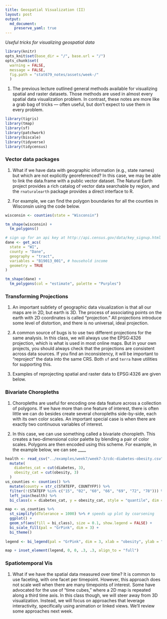 ```yaml
---
title: Geospatial Visualization (II)
layout: post
output: 
  md_document:
    preserve_yaml: true
---
```


_Useful tricks for visualizing geospatial data_

```r
library(knitr)
opts_knit$set(base_dir = "/", base.url = "/")
opts_chunk$set(
  warning = FALSE, 
  message = FALSE,
  fig.path = "stat679_notes/assets/week-/"
  )
```

1. The previous lecture outlined general methods available for visualizing
spatial and raster datasets. Those methods are used in almost every spatial data
visualization problem. In contrast, these notes are more like a grab bag of
tricks — often useful, but don’t expect to use them in every problem.

```r
library(tigris)
library(tmap)
library(sf)
library(patchwork)
library(biscale)
library(tidyverse)
library(tidycensus)
```

### Vector data packages

1. What if we have data with geographic information (e.g., state names) but
which are not explicitly georeferenced? In this case, we may be able to link the
data.frame with a public vector dataset. The Natural Earth project provides a
rich catalog of vector data searchable by region, and the `rnaturalearth`
package provides a direct interface to R.

1. For example, we can find the polygon boundaries for all the counties in
Wisconsin using the code below.

```r
wisconsin <- counties(state = "Wisconsin")

tm_shape(wisconsin) +
  tm_polygons()
```

```r
# sign up for an api key at http://api.census.gov/data/key_signup.html
dane <- get_acs(
  state = "WI",
  county = "Dane",
  geography = "tract",
  variables = "B19013_001", # household income
  geometry = TRUE
)

tm_shape(dane) +
  tm_polygons(col = "estimate", palette = "Purples")
```

### Transforming Projections

1. An important subtlety of geographic data visualization is that all our maps
are in 2D, but earth is 3D. The process of associating points on the earth with
2D coordinates is called “projection.” All projections introduce some level of
distortion, and there is no universal, ideal projection.

1. A common source of bugs is to use two different projections for the same
analysis. In this class, we will always use the EPSG:4326 projection, which is
what is used in most online maps. But in your own projects, you should always
check that the projections are consistent across data sources. If you find an
inconsistency, it will be important to “reproject” the data into the same CRS.
Both `sf` and `terra` have utilities for supporting this.

1. Examples of reprojecting spatial and raster data to EPSG:4326 are given below.

### Bivariate Choropleths

1.  Choropleths are useful for encoding one data feature across a collection of
polygons. If we have more than one feature of interest, there is often little we
can do besides create several choropleths side-by-side, each with its own color
scales. An important special case is when there are exactly two continuous
variables of interest.

1. In this case, we can use something called a bivariate choropleth. This
creates a two-dimensional color palette by blending a pair of color scales.
Polygons are then encoded using this scheme. For example, in the example below,
we can see ____

```r
health <- read_csv("../examples/week7/week7-3/cdc-diabetes-obesity.csv", na = "No Data") %>%
  mutate(
    diabetes_cat = cut(diabetes, 3),
    obesity_cat = cut(obesity, 3)
  )
us_counties <- counties() %>%
  mutate(county = str_c(STATEFP, COUNTYFP)) %>%
  filter(!(STATEFP %in% c("15", "02", "60", "66", "69", "72", "78"))) %>%
  left_join(health) %>%
  bi_class(x = diabetes_cat, y = obesity_cat, style = "quantile", dim = 3)
```

```r
map <- us_counties %>%
  st_simplify(dTolerance = 1000) %>% # speeds up plot by coarsening
  ggplot() +
  geom_sf(aes(fill = bi_class), size = 0.1, show.legend = FALSE) +
  bi_scale_fill(pal = "GrPink", dim = 3) +
  bi_theme()
  
legend <- bi_legend(pal = "GrPink", dim = 3, xlab = "obesity", ylab = "diabetes")

map + inset_element(legend, 0, 0, .3, .3, align_to = "full")
```

### Spatiotemporal Vis

1. What if we have the spatial data measured over time? It is common to use
faceting, with one facet per timepoint. However, this approach does not scale
well when there are many timepoints of interest. Some have advocated for the use
of “time cubes,” where a 2D map is repeated along a third time axis. In this
class though, we will steer away from 3D visualization. Instead, we will focus
on approaches that leverage interactivity, specifically using animation or
linked views. We’ll review some approaches next week.
